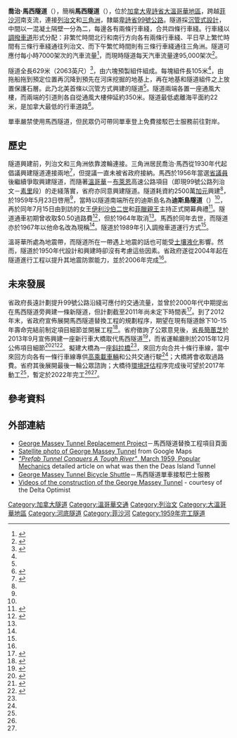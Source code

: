 {{noteTA
|G1=Country
|G2=PP
|G3=PoliticiansUK
|1=zh-cn:乔治;zh-tw:喬治;zh-hk:佐治;
}}
{{Infobox tunnel
|name         = 喬治·馬西隧道<br>{{lang|en|George Massey Tunnel}}
|image        = Inside the George Massey Tunnel.jpg
|caption      = 喬治·馬西隧道内部
|location     = [[加拿大|加拿大]][[卑詩省|卑詩省]][[大溫哥華地區|大溫哥華地區]]<br>北端：[[列治文|列治文]]<br>南端：[[三角洲_(卑詩省)|三角洲]]
|coordinates  = {{coord|49.121663|-123.075628|display=inline}}
|open         = 1959年5月23日<ref name="Optimist01"/>
|owner        = 卑詩省運輸及基礎建設廳
|traffic      = 每天95,000架次
|character    = 高速公路
|lanes        = 4
|depth        = 22米<ref>{{cite web |url=http://www.civil.ubc.ca/people/faculty/campanella/publications/117-Liquef%20Response%20by%20SBPMT-Byrne%20et%20al-ASCE%20Gravel-SP27-95.pdf |title=Predicting Liquefaction Response of Granular Soils from Pressuremeter Tests |accessdate=2011-01-15 |archive-date=2020-03-25 |archive-url=https://web.archive.org/web/20200325201956/https://www.civil.ubc.ca/people/faculty/campanella/publications/117-Liquef%2520Response%2520by%2520SBPMT-Byrne%2520et%2520al-ASCE%2520Gravel-SP27-95.pdf |dead-url=no }}</ref>
|route        = [[卑詩省99號公路|卑詩省99號公路]]
|}}
'''喬治·馬西隧道'''（{{lang-en|George Massey Tunnel}}），簡稱'''馬西隧道'''（{{lang|en|Massey Tunnel}}），位於[[加拿大|加拿大]][[卑詩省|卑詩省]][[大溫哥華地區|大溫哥華地區]]，跨越[[菲沙河|菲沙河]]南支流，連接[[列治文|列治文]]和[[三角洲_(卑詩省)|三角洲]]，隸屬[[卑詩省99號公路|卑詩省99號公路]]。隧道採[[沉管式隧道|沉管式設計]]，中間以一混凝土隔壁一分為二，每邊各有兩條行車綫，合共四條行車綫。行車綫以[[調撥車道|調撥車道]]形式分配：非繁忙時間北行和南行方向各有兩條行車綫、平日早上繁忙時間有三條行車綫通往列治文、而下午繁忙時間則有三條行車綫通往三角洲。隧道可應付每小時7000架次的汽車流量<ref name="TH">{{cite web |url=http://www.th.gov.bc.ca/publications/frontiertofreeway/frontiertofreeway.pdf |title=Frontier to Freeway: A short illustrated history of the roads in British Columbia |deadurl=yes |archiveurl=https://web.archive.org/web/20110611190603/http://www.th.gov.bc.ca/publications/frontiertofreeway/frontiertofreeway.pdf |archivedate=2011-06-11 |accessdate=2011-01-15 }}</ref>，而現時隧道每天汽車流量達95,000架次<ref>{{cite news |first=Sandor |last=Gyarmati |authorlink= |coauthors= |title=New highway won't help tunnel |url=http://www.delta-optimist.com/news/highway+help+tunnel/3412856/story.html |work= |publisher=Delta Optimist |date=2010-08-18 |accessdate=2011-01-14 |deadurl=yes |archiveurl=https://web.archive.org/web/20101023144040/http://www.delta-optimist.com/news/highway+help+tunnel/3412856/story.html |archivedate=2010-10-23 }}</ref>。

隧道全長629米（2063英尺）<ref name="BT">{{Cite web |url=http://www.b-t.com/projects/massey.htm |title=Buckland and Taylor Bridge Engineering, George Massey Tunnel project |accessdate=2011-01-15 |archive-date=2011-06-04 |archive-url=https://web.archive.org/web/20110604094318/http://www.b-t.com/projects/massey.htm |dead-url=no }}</ref>，由六塊預製組件組成。每塊組件長105米<ref name="BT"/>，由拖船拖到預定位置再沉降到預先在河床挖掘的地基上，再在地基和隧道組件之上放置保護石層。此乃北美首條以沉管方式興建的隧道<ref name="TH"/>。隧道兩端各置一座通風大樓，而兩端的引道則各自從通風大樓伸延約350米。隧道最低處離海平面約22米，是加拿大最低的行車道路<ref>{{cite web |url=http://www.vancouverhistory.ca/chronology1959.htm |title=Chronology: 1959-JUL-15 |accessdate=2011-01-15 |archive-date=2020-02-01 |archive-url=https://web.archive.org/web/20200201191736/http://www.vancouverhistory.ca/chronology1959.htm |dead-url=yes }}</ref>。

單車嚴禁使用馬西隧道，但民眾仍可帶同單車登上免費接駁巴士服務前往對岸。

==歷史==

隧道興建前，列治文和三角洲依靠渡輪連接。三角洲居民喬治·馬西從1930年代起倡議興建隧道連接兩地<ref name="Optimist01">{{cite news |first=Sandor |last=Gyarmati |authorlink= |coauthors= |title=Massey Tunnel turns 50 today |url=http://www.delta-optimist.com/news/Massey+Tunnel+turns+today/2827013/story.html |work= |publisher=Delta Optimist |date=2009-05-23 |accessdate=2011-01-14 }}{{dead link|date=2018年2月 |bot=InternetArchiveBot |fix-attempted=yes }}</ref>，但提議一直未被省政府接納。馬西於1956年當選[[不列顛哥倫比亞省省議會|省議員]]後繼續爭取興建隧道，而隨著[[溫哥華|溫哥華]]－[[布萊恩_(華盛頓州)|布萊恩]]高速公路項目（即現99號公路列治文－[[素里|素里]]段）的走綫落實，省府亦同意興建隧道。隧道耗資約2500萬[[加元|加元]]興建<ref name="TH"/>，於1959年5月23日啓用<ref name="Optimist01"/>，當時以隧道南端所在的迪斯島名為'''迪斯島隧道'''（{{lang|en|Deas Island Tunnel}}）<ref name="Optimist01"/>，再於同年7月15日由到訪的女王[[伊利沙伯二世|伊利沙伯二世]]和[[菲臘親王|菲臘親王]]主持正式開幕典禮<ref>{{cite news |first=Sandor |last=Gyarmati |title=Delta welcomes visitors during opening celebrations |url=http://www.mrtimes.com/entertainment/movie-guide/Delta+welcomes+visitors+during+opening+celebrations/2829716/story.html |work= |publisher=Delta Optimist |date=2009-05-23 |accessdate=2011-01-14 }}{{dead link|date=2018年2月 |bot=InternetArchiveBot |fix-attempted=yes }}</ref>。隧道通車初期曾收取$0.50過路費<ref>{{cite web |url=http://engage.gov.bc.ca/masseytunnel/history/ |title=Tunnel History |work=George Massey Tunnel Replacement |publisher=卑詩省政府 |accessdate=2016-01-29 |archive-date=2020-11-25 |archive-url=https://web.archive.org/web/20201125114301/https://engage.gov.bc.ca/masseytunnel/history/ |dead-url=no }}</ref>，但於1964年取消<ref name="Optimist01"/>。馬西於同年去世，而隧道亦於1967年以他命名改為現稱<ref name="Optimist01"/>。隧道於1989年引入調撥車道運行方式<ref name="TH"/>。

溫哥華所處為地震帶，而隧道所在一帶遇上地震的話也可能受[[土壤液化|土壤液化]]影響。然而，隧道於1950年代設計和興建時卻沒有考慮這些因素。省政府遂從2004年起在隧道進行工程以提升其地震防禦能力，並於2006年完成<ref name="BT"/>。

==未來發展==

省政府長遠計劃提升99號公路沿綫可應付的交通流量，並曾於2000年代中期提出在馬西隧道旁興建一條新隧道，但計劃截至2011年尚未定下時間表<ref>{{cite news |first= |last= |title=Twinned tunnel part of Victoria's long-term plan |url=http://www.canada.com/vancouversun/news/story.html?id=0c3cc174-0094-4fc2-92d7-44e23b60736a&k=68953 |work= |publisher=[[溫哥華太陽報|Vancouver Sun]] |date=2006-02-16 |accessdate=2011-01-14 |deadurl=yes |archiveurl=https://web.archive.org/web/20120406101942/http://www.canada.com/vancouversun/news/story.html?id=0c3cc174-0094-4fc2-92d7-44e23b60736a&k=68953 |archivedate=2012-04-06 }}</ref>。到了2012年末，省政府宣佈展開馬西隧道替換工程的規劃程序，期望在現有隧道餘下10-15年壽命完結前制定項目細節並開展工程<ref>{{cite press release |title=Massey Tunnel replacement consultations begin |url=http://www.newsroom.gov.bc.ca/2012/11/massey-tunnel-replacement-consultations-begin.html |work= |publisher=卑詩省政府 |date=2012-11-21 |accessdate=2013-08-17 |archive-url=https://web.archive.org/web/20121228220816/http://www.newsroom.gov.bc.ca/2012/11/massey-tunnel-replacement-consultations-begin.html |archive-date=2012-12-28 |dead-url=yes }}</ref>。省府徵詢了公眾意見後，[[不列顛哥倫比亞省省長|省長]][[簡蕙芝|簡蕙芝]]於2013年9月宣佈興建一座新行車大橋取代馬西隧道<ref>{{cite press release |title=B.C. moves forward with bridge to replace Massey Tunnel |url=http://www2.news.gov.bc.ca/news_releases_2013-2017/2013PREM0095-001430.pdf |work= |publisher=卑詩省政府 |date=2013-09-20 |accessdate=2016-01-29 |deadurl=yes |archiveurl=https://web.archive.org/web/20150421082815/http://www2.news.gov.bc.ca/news_releases_2013-2017/2013PREM0095-001430.pdf |archivedate=2015-04-21 |df= }}</ref>，而省運輸廳則於2015年12月公佈項目細節<ref name="PR151216">{{cite press release |title=Massey replacement to benefit commuters, safety and environment |url=https://news.gov.bc.ca/releases/2015TRAN0181-002105 |work= |publisher=卑詩省政府 |date=2015-12-16 |accessdate=2016-01-29 |archive-date=2020-08-03 |archive-url=https://web.archive.org/web/20200803095315/https://news.gov.bc.ca/releases/2015TRAN0181-002105 |dead-url=no }}</ref><ref name="Global151216">{{cite news |title=George Massey Tunnel replacement will be a 10-lane toll bridge |url=http://globalnews.ca/news/2404083/george-massey-tunnel-replacement-plans-expected-to-be-released/ |first=Amy |last=Judd |publisher=[[環球電視_(加拿大)|Global News]] |date=2015-12-16 |accessdate=2016-01-29 |archive-date=2020-11-08 |archive-url=https://web.archive.org/web/20201108161245/http://globalnews.ca/news/2404083/george-massey-tunnel-replacement-plans-expected-to-be-released/ |dead-url=no }}</ref><ref name="CBC151216">{{cite news |title=Massey Tunnel to be replaced with B.C.'s largest toll bridge |url=http://www.cbc.ca/news/canada/british-columbia/massey-tunnel-replacement-bridge-1.3367368 |work= |publisher=[[加拿大廣播公司|CBC News]] |date=2015-12-16 |accessdate=2016-01-29 |archive-date=2020-11-09 |archive-url=https://web.archive.org/web/20201109045433/https://www.cbc.ca/news/canada/british-columbia/massey-tunnel-replacement-bridge-1.3367368 |dead-url=no }}</ref>。擬建大橋為一座[[斜拉橋|斜拉橋]]<ref name="CBC151216"/>，來回方向合共十條行車線，當中來回方向各有一條行車線專供[[高乘載車道|高乘載車輛]]和公共交通行駛<ref name="PR151216"/>；大橋將會收取過路費。省府其後展開最後一輪公眾諮詢；大橋待[[環境評估|環境評估]]程序完成後可望於2017年動工<ref name="PR151216"/>，暫定於2022年完工<ref name="Global151216"/><ref name="CBC151216"/>。

==參考資料==
{{reflist}}

==外部連結==
*[http://engage.gov.bc.ca/masseytunnel/ George Massey Tunnel Replacement Project]{{Wayback|url=http://engage.gov.bc.ca/masseytunnel/ |date=20201217200058 }}－馬西隧道替換工程項目頁面
*[http://maps.google.ca/maps?q=Richmond,+BC&ll=49.121161,-123.075714&spn=0.028496,0.041757&t=k&hl=en Satellite photo of George Massey Tunnel]{{Wayback|url=http://maps.google.ca/maps?q=Richmond,+BC&ll=49.121161,-123.075714&spn=0.028496,0.041757&t=k&hl=en |date=20110927071800 }} from Google Maps
*[http://books.google.com/books?id=vtsDAAAAMBAJ&pg=PA122&dq=popular+mechanics+atomic+submarine&hl=en&ei=PC7aTMvrN8Wt8Ab6z6jTCQ&sa=X&oi=book_result&ct=result&resnum=3&ved=0CDgQ6AEwAg#v=onepage&q&f=true '' "Prefab Tunnel Conquers A Tough River" '', March 1959, Popular Mechanics] detailed article on what was then the Deas Island Tunnel
*[https://web.archive.org/web/20120712030010/http://www.th.gov.bc.ca/popular-topics/driver_info/route-info/massey/massey.htm George Massey Tunnel Bicycle Shuttle]－馬西隧道單車接駁巴士服務
*[http://www2.canada.com/deltaoptimist/story.html?id=3c305519-6920-434b-9eed-3e63d1e54a55 Videos of the construction of the George Massey Tunnel]{{dead link|date=2017年12月 |bot=InternetArchiveBot |fix-attempted=yes }} - courtesy of the Delta Optimist

{{coord|49.121663|N|123.075628|W|display=title|name=George Massey Tunnel}}

{{Crossings navbox
|structure       = 跨河设施
|place           = [[菲沙河|菲沙河]]
|bridge          = 喬治·馬西隧道
|bridge signs    = 
|upstream        = [[阿力克斯·菲沙橋|阿力克斯·菲沙橋]]
|upstream signs  = 
|downstream      = 韋斯咸島橋
|downstream signs = 
}}

[[Category:加拿大隧道|Category:加拿大隧道]]
[[Category:溫哥華交通|Category:溫哥華交通]]
[[Category:列治文|Category:列治文]]
[[Category:大溫哥華地區|Category:大溫哥華地區]]
[[Category:河底隧道|Category:河底隧道]]
[[Category:菲沙河|Category:菲沙河]]
[[Category:1959年完工隧道|Category:1959年完工隧道]]